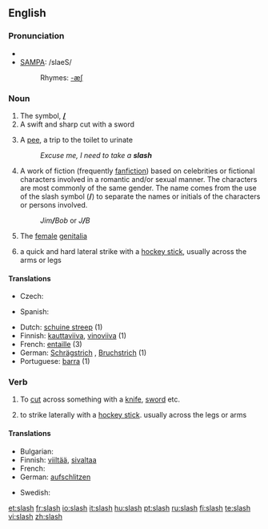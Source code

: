 {{wikipedia|dab=slash (disambiguation)|slash}}
==English==
{{Punctuation marks}}

===Pronunciation===
*{{IPA|/slæʃ/}}
*[[w:SAMPA|SAMPA]]: /slaeS/
*:Rhymes: [[Rhymes:English:-æʃ|-æʃ]]

===Noun===
{{en-noun|slash|es}}
# The symbol, '''[[/]]'''
# A swift and sharp cut with a sword
# {{UK|slang}} A [[pee]], a trip to the toilet to urinate
#:''Excuse me, I need to take a '''slash'''''
# A work of fiction (frequently [[fanfiction]]) based on celebrities or fictional characters involved in a romantic and/or sexual manner. The characters are most commonly of the same gender.  The name comes from the use of the slash symbol ('''/''') to separate the names or initials of the characters or persons involved.
#:''Jim'''/'''Bob'' or ''J'''/'''B''
# {{vulgar|slang}} The [[female]] [[genitalia]]
# {{ice hockey}} a quick and hard lateral strike with a [[hockey stick]], usually across the arms or legs

====Translations====
{{trans-top|symbol}}
* Czech: {{t-|cs|lomítko|n}}
{{trans-mid}}
* Spanish: {{t+|es|barra|f}}
{{trans-bottom}}

{{checktrans-top}}
*Dutch: [[schuine streep]] {{f}} (1)
*Finnish: [[kauttaviiva]], [[vinoviiva]] (1)
*French: [[entaille]] {{f}} (3)
*German: [[Schrägstrich]] {{m}}, [[Bruchstrich]] {{m}} (1)
*Portuguese: [[barra]] {{f}} (1)
{{trans-bottom}}

===Verb===
{{en-verb|slash|es}}
# To [[cut]] across something with a [[knife]], [[sword]] etc.
# {{ice hockey}} to strike laterally with a [[hockey stick]]. usually across the legs or arms

====Translations====
{{trans-top|to cut across something with a knife, sword, etc}}
* Bulgarian: {{t+|bg|разсичам|sc=Cyrl}}
* Finnish: [[viiltää]], [[sivaltaa]]
* French: {{t+|fr|entailler}}
* German: [[aufschlitzen]]
{{trans-mid}}
* Swedish: {{t+|sv|hugga}}
{{trans-bottom}}

[[et:slash]]
[[fr:slash]]
[[io:slash]]
[[it:slash]]
[[hu:slash]]
[[pt:slash]]
[[ru:slash]]
[[fi:slash]]
[[te:slash]]
[[vi:slash]]
[[zh:slash]]